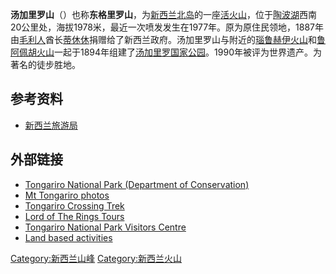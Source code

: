 {{NoteTA|zh-cn:新西兰; zh-hk:新西蘭; zh-tw:紐西蘭}}
{{Infobox Mountain
| Name = 汤加里罗山
| Photo =Tongariro from the air.jpg
| Caption = 
| Elevation = {{Convert|1978|m|ft|0|abbr=on}}
| Location = {{NZL}}，[[北島_(紐西蘭)|北岛]]
| Range =
| Prominence = 
| pushpin_map            = New Zealand North Island
| pushpin_label_position = right
| pushpin_map_caption    =
| pushpin_mapsize        = 
| coordinates_ref= 
| latd= 39|latm= 08|lats= 00|latNS=S
| longd= 175|longm= 38|longs=30|longEW=E
| Coordinates = {{coord|39|08|00|S|175|38|30|E|type:mountain}}
| Topographic map =
| Type = 
| Volcanic_Arc/Belt=[[陶波火山带|陶波火山带]]
| Age =
| Last eruption = 1977年
| First ascent =
| Easiest route =[[徒步|徒步]]
| Listing    = 
| Translation = 
| Language =
| Pronunciation =
}}
'''汤加里罗山'''（{{lang-en|Mount Tongariro}}）也称'''东格里罗山'''，为[[新西兰|新西兰]][[北岛|北岛]]的一座[[活火山|活火山]]，位于[[陶波湖|陶波湖]]西南20公里处，海拔1978米，最近一次喷发发生在1977年。原为原住民领地，1887年由[[毛利人|毛利人]]酋长[[蒂休休|蒂休休]]捐赠给了新西兰政府。汤加里罗山与附近的[[瑙鲁赫伊火山|瑙鲁赫伊火山]]和[[鲁阿佩胡火山|鲁阿佩胡火山]]一起于1894年组建了[[汤加里罗国家公园|汤加里罗国家公园]]。1990年被评为世界遗产。为著名的徒步胜地。

==参考资料==
*[http://www.newzealand.com/travel/zhs/destinations/national-parks/tongariro/tongariro.cfm 新西兰旅游局] {{Wayback|url=http://www.newzealand.com/travel/zhs/destinations/national-parks/tongariro/tongariro.cfm |date=20110709084005 }}

==外部链接==
{{Commons category|Mount Tongariro}}
* [http://www.doc.govt.nz/parks-and-recreation/national-parks/tongariro/ Tongariro National Park (Department of Conservation)] {{Wayback|url=http://www.doc.govt.nz/parks-and-recreation/national-parks/tongariro/ |date=20150219012625 }}
* [http://www.virtualoceania.net/newzealand/photos/volcanic/tongariro/ Mt Tongariro photos] {{Wayback|url=http://www.virtualoceania.net/newzealand/photos/volcanic/tongariro/ |date=20200302234309 }}
* [http://www.trekker.co.il/english/new-zealand-tongariro-crossing.htm Tongariro Crossing Trek] {{Wayback|url=http://www.trekker.co.il/english/new-zealand-tongariro-crossing.htm |date=20070927002518 }}
* [https://web.archive.org/web/20110425004506/http://www.the-park.co.nz/lord-of-the-rings-tour Lord of The Rings Tours]
* [http://www.doc.govt.nz/parks-and-recreation/national-parks/tongariro/activities/tongariro-national-park-visitor-centre/ Tongariro National Park Visitors Centre] {{Wayback|url=http://www.doc.govt.nz/parks-and-recreation/national-parks/tongariro/activities/tongariro-national-park-visitor-centre/ |date=20150214120927 }}
* [http://www.the-park.co.nz/hiking-mountaineering-and-climbing/ Land based activities] {{Wayback|url=http://www.the-park.co.nz/hiking-mountaineering-and-climbing/ |date=20111005044623 }}


[[Category:新西兰山峰|Category:新西兰山峰]]
[[Category:新西兰火山|Category:新西兰火山]]